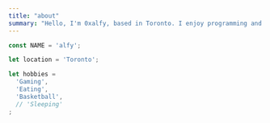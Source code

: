 ```yaml
---
title: "about"
summary: "Hello, I'm 0xalfy, based in Toronto. I enjoy programming and ai enthusiast.!"
---
```


```ts
const NAME = 'alfy';

let location = 'Toronto';

let hobbies = 
  'Gaming',
  'Eating',
  'Basketball',
  // 'Sleeping'
;
```
